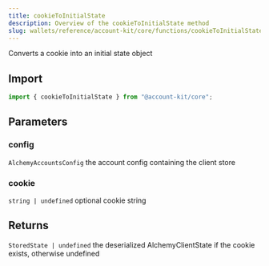 ```yaml
---
title: cookieToInitialState
description: Overview of the cookieToInitialState method
slug: wallets/reference/account-kit/core/functions/cookieToInitialState
---
```


Converts a cookie into an initial state object

## Import

```ts
import { cookieToInitialState } from "@account-kit/core";
```

## Parameters

### config

`AlchemyAccountsConfig`
the account config containing the client store

### cookie

`string | undefined`
optional cookie string

## Returns

`StoredState | undefined`
the deserialized AlchemyClientState if the cookie exists, otherwise undefined
